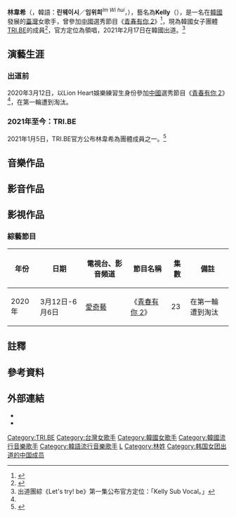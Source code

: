 {{藝人
| 姓名 = 林韋希
| 類型 = 女歌手
| 圖片 = 
| 圖片尺寸 = 
| 圖片簡介 = 
| 本名 = 林韋希
| 外文名 = 
| 外文 = 
| 羅馬拼音 = Lin Wei Xi
| 英文名 = Kelly
| 暱稱 = 
| 其他藝名 = 
| 國籍 = {{ROC-TW}}
| 民族 = 
| 籍貫 = 
| 出生日期 = {{birth date and age|2002|1|16}}
| 出生地點 = {{TWN}}[[高雄市|高雄市]]
| 逝世日期 = 
| 逝世地點 = 
| 職業 = [[歌手|歌手]]、[[舞者|舞者]]
| 語言 = [[國語|國語]]、[[韓語|韓語]]、[[英語|英語]]
| 教育程度 = 高中
| 母校 = 義大國際高級中學（國小和國中部）、天主教明誠高級中學
| 宗教信仰 = 
| 配偶 = 
| 兒女 = 
| 父母 = 
| 親屬 = 
| 音樂類型 = [[K-pop|K-pop]]
| 演奏樂器 = 
| 出道地點 = {{KOR}}
| 出道日期 = {{KOR}} {{start date and age|2021|2|17}}
| 出道作 = 《[[TRI.BE_Da_Loca|TRI.BE Da Loca]]》
| 代表作 = 
| 著名角色 = 
| 活躍年代 = 2020年至今
| 唱片公司 = 
| 經紀公司 = [[TR娛樂|TR娛樂]]、[[MELLOW娛樂|MELLOW娛樂]]
| 網站 = 
| 相關團體 = [[TRI.BE|TRI.BE]]
| IMDb = 
| 獎項 = 
}}

'''林韋希'''（{{lang|en|'''Lin Wei Xi'''}}，韓語：'''린웨이시'''／'''임위희'''<sup>''Im Wi hui''</sup>，{{bd|2002年|1月16日}}），藝名為'''Kelly'''（{{lang-ko|'''켈리'''}}），是一名在[[韓國|韓國]]發展的[[臺灣|臺灣]]女歌手，曾參加[[中國|中國]]選秀節目《[[青春有你_(第二季)|青春有你 2]]》<ref name="選秀">{{Cite web|title=演員鄭俊浩為參加「青春有你2」 同一經紀公司練習生林韋希加油|url=https://n.yam.com/Article/20200320437856|accessdate=2021-01-04|work=蕃新聞|language=zh-tw|archive-date=2021-01-08|archive-url=https://web.archive.org/web/20210108005316/https://n.yam.com/Article/20200320437856|dead-url=no}}</ref>，現為韓國女子團體[[TRI.BE|TRI.BE]]的成員<ref name="表妹 台灣">{{Cite web|title=韓新人女團Tri.be「台灣成員」有2名！　隊友還有少時俞利表妹|url=https://star.ettoday.net/news/1898021|date=2021-01-13|work=ettoday|access-date=2021-02-04|archive-date=2021-04-14|archive-url=https://web.archive.org/web/20210414130500/https://star.ettoday.net/news/1898021|dead-url=no}}</ref>，官方定位為領唱，2021年2月17日在韓國出道。<ref group="註">出道團綜《Let's try! be》第一集公布官方定位：「Kelly Sub Vocal。」{{Cite web|title=Let's try ! be : EP.1|url=https://www.youtube.com/watch?t=23&v=AgDkWY6VX7w|date=2021-02-04}}</ref>

== 演藝生涯 ==
===出道前===
2020年3月12日，以Lion Heart娛樂練習生身份參加[[中國|中國]]選秀節目《[[青春有你_(第二季)|青春有你 2]]》<ref name="選秀"/>，在第一輪遭到淘汰。

===2021年至今：TRI.BE===
{{further|TRI.BE#發展歷程}}
2021年1月5日，TRI.BE官方公布林韋希為團體成員之一。<ref>{{Cite web|title=新沙洞老虎打造新女團　七人組 Tri.be 正式畫報到齊！|url=https://www.koreastardaily.com/tc/news/132814|accessdate=2021-01-05|work=koreastardaily|language=zh-tw|archive-date=2021-02-13|archive-url=https://web.archive.org/web/20210213043906/https://www.koreastardaily.com/tc/news/132814|dead-url=no}}</ref>

== 音樂作品 ==
{{further|TRI.BE#音樂作品}}

== 影音作品 ==
{{further|TRI.BE#影音作品}}

== 影視作品 ==
{{Hatnote|僅列出個人作品，所屬團體之共同作品請詳見「[[TRI.BE#影視作品|TRI.BE 影視作品]]」}}

=== 綜藝節目 ===
{| class="wikitable" style="text-align:center"
|- style="background:color:black; font-weight:bold;"
! 年份 || 日期 || 電視台、影音頻道 || 節目名稱 || 集數 || 備註
|-
|rowspan="1" |2020年 || 3月12日-6月6日 || [[愛奇藝|愛奇藝]] || 《[[青春有你_(第二季)|青春有你 2]]》 || 23 ||在第一輪遭到淘汰
|}

== 註釋 ==
{{NoteFoot}}

== 參考資料 ==
{{Reflist|2}}

== 外部連結 ==
*{{Sinaweibo|7368224734|Kelly}}
*{{Instagram|kelly_tribee|kelly}}

{{TRI.BE}}
{{在韓國出道的台灣藝人}}

[[Category:TRI.BE|Category:TRI.BE]]
[[Category:台灣女歌手|Category:台灣女歌手]]
[[Category:韓國女歌手|Category:韓國女歌手]]
[[Category:韓國流行音樂歌手|Category:韓國流行音樂歌手]]
[[Category:韓語流行音樂歌手|Category:韓語流行音樂歌手]]
[[Category:在韓國的台灣人|L]]
[[Category:林姓|Category:林姓]]
[[Category:韩国女团出道的中国成员|Category:韩国女团出道的中国成员]]